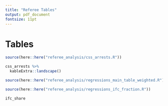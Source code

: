 ```yaml
---
title: "Referee Tables"
output: pdf_document
fontsize: 11pt
---
```


<!-- ```{r, include=FALSE} -->
<!-- knitr::opts_chunk$set(echo = F, message = F, warning = F) -->
<!-- knitr::opts_knit$set(root.dir = rprojroot::find_rstudio_root_file()) -->
<!-- ``` -->

\FloatBarrier

# Tables

```r
source(here::here("referee_analysis/css_arrests.R"))
```

```r
css_arrests %>% 
  kableExtra::landscape()
```

```r
source(here::here("referee_analysis/regressions_main_table_weighted.R"))
```

\begin{sidewaystable}
```r
main_table 
```
\end{sidewaystable}

```r
source(here::here("referee_analysis/regressions_ifc_fraction.R"))
```

```r
ifc_share
```

